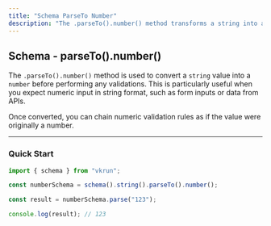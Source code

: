 ```yaml
---
title: "Schema ParseTo Number"
description: "The .parseTo().number() method transforms a string into a number, enabling numeric validations on converted input."
---
```


## Schema - parseTo().number()

The `.parseTo().number()` method is used to convert a `string` value into a `number` before performing any validations. This is particularly useful when you expect numeric input in string format, such as form inputs or data from APIs.

Once converted, you can chain numeric validation rules as if the value were originally a number.

---

### Quick Start

```ts
import { schema } from "vkrun";

const numberSchema = schema().string().parseTo().number();

const result = numberSchema.parse("123");

console.log(result); // 123
```
